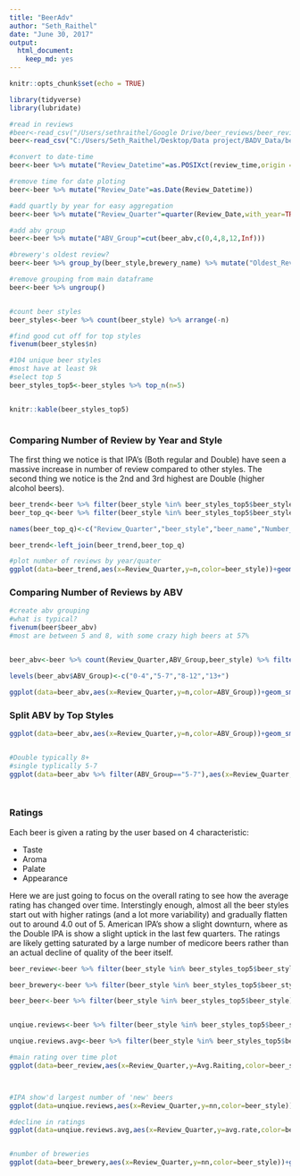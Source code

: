 ---
title: "BeerAdv"
author: "Seth_Raithel"
date: "June 30, 2017"
output: 
  html_document: 
    keep_md: yes
---

```{r setup, include=FALSE}
knitr::opts_chunk$set(echo = TRUE)
```



```{r,include=FALSE}

library(tidyverse)
library(lubridate)

#read in reviews
#beer<-read_csv("/Users/sethraithel/Google Drive/beer_reviews/beer_reviews.csv")
beer<-read_csv("C:/Users/Seth_Raithel/Desktop/Data project/BADV_Data/beer_reviews.csv")

```

```{r,include=FALSE}

#convert to date-time
beer<-beer %>% mutate("Review_Datetime"=as.POSIXct(review_time,origin = "1970-01-01",tz = "GMT"))

#remove time for date ploting
beer<-beer %>% mutate("Review_Date"=as.Date(Review_Datetime))

#add quartly by year for easy aggregation
beer<-beer %>% mutate("Review_Quarter"=quarter(Review_Date,with_year=TRUE))

#add abv group
beer<-beer %>% mutate("ABV_Group"=cut(beer_abv,c(0,4,8,12,Inf)))

#brewery's oldest review?
beer<-beer %>% group_by(beer_style,brewery_name) %>% mutate("Oldest_Review"=min(Review_Quarter))

#remove grouping from main dataframe
beer<-beer %>% ungroup()


#count beer styles
beer_styles<-beer %>% count(beer_style) %>% arrange(-n)

#find good cut off for top styles
fivenum(beer_styles$n)

#104 unique beer styles
#most have at least 9k
#select top 5
beer_styles_top5<-beer_styles %>% top_n(n=5)


knitr::kable(beer_styles_top5)



```

### Comparing Number of Review by Year and Style
The first thing we notice is that IPA's (Both regular and Double) have seen a massive increase in number of review compared to other styles.  The second thing we notice is the 2nd and 3rd highest are Double (higher alcohol beers).
```{r,}
beer_trend<-beer %>% filter(beer_style %in% beer_styles_top5$beer_style) %>% count(Review_Quarter,beer_style)
beer_top_q<-beer %>% filter(beer_style %in% beer_styles_top5$beer_style) %>% group_by(Review_Quarter,beer_style,beer_name) %>%  summarise(n=n(),"Avg.Raiting"=round(mean(review_overall),1))%>% group_by(Review_Quarter,beer_style) %>% top_n(1,wt=n) %>% distinct(Review_Quarter,beer_style,.keep_all=TRUE)

names(beer_top_q)<-c("Review_Quarter","beer_style","beer_name","Number_Reviews","Average_Review")

beer_trend<-left_join(beer_trend,beer_top_q)

#plot number of reviews by year/quater
ggplot(data=beer_trend,aes(x=Review_Quarter,y=n,color=beer_style))+geom_smooth(se=FALSE,method="loess")+coord_cartesian(xlim=c(2002,2011))+ggtitle("Top Beer Styles by Number of Reviews")+xlab("Year")+theme(axis.text.x = element_text(size = 12),axis.text.y = element_text(size=12))

```

### Comparing Number of Reviews by ABV
```{r}
#create abv grouping
#what is typical?
fivenum(beer$beer_abv)
#most are between 5 and 8, with some crazy high beers at 57%


beer_abv<-beer %>% count(Review_Quarter,ABV_Group,beer_style) %>% filter(beer_style %in% beer_styles_top5$beer_style) %>% filter(!is.na(ABV_Group))

levels(beer_abv$ABV_Group)<-c("0-4","5-7","8-12","13+")

ggplot(data=beer_abv,aes(x=Review_Quarter,y=n,color=ABV_Group))+geom_smooth(se=FALSE)+coord_cartesian(xlim=c(2002,2011))


```
### Split ABV by Top Styles

```{r}
ggplot(data=beer_abv,aes(x=Review_Quarter,y=n,color=ABV_Group))+geom_smooth(se=FALSE)


#Double typically 8+
#single typlically 5-7
ggplot(data=beer_abv %>% filter(ABV_Group=="5-7"),aes(x=Review_Quarter,y=n,color=beer_style))+geom_smooth(se=FALSE)+coord_cartesian(xlim=c(2002,2011))




```

### Ratings
Each beer is given a rating by the user based on 4 characteristic:

 * Taste
 * Aroma
 * Palate
 * Appearance

Here we are just going to focus on the overall rating to see how the average rating has changed over time.
Interstingly enough, almost all the beer styles start out with higher ratings (and a lot more variability) and gradually flatten out to around 4.0 out of 5. American IPA's show a slight downturn, where as the Double IPA is show a slight uptick in the last few quarters. The ratings are likely getting saturated by a large number of medicore beers rather than an actual decline of quality of the beer itself.



```{r}
beer_review<-beer %>% filter(beer_style %in% beer_styles_top5$beer_style) %>% group_by(Review_Quarter,beer_style,ABV_Group) %>% summarise("Avg.Raiting"=mean(review_overall)) %>% filter(!is.na(ABV_Group))

beer_brewery<-beer %>% filter(beer_style %in% beer_styles_top5$beer_style) %>% group_by(Review_Quarter,beer_style,brewery_name) %>% summarise("n"=n()) %>% count(Review_Quarter,beer_style)

beer_beer<-beer %>% filter(beer_style %in% beer_styles_top5$beer_style) %>% group_by(Review_Quarter,beer_style,beer_name) %>% summarise("n"=n()) %>% count(Review_Quarter,beer_style)


unqiue.reviews<-beer %>% filter(beer_style %in% beer_styles_top5$beer_style) %>% group_by(Review_Quarter,beer_style,beer_name) %>% count() %>%group_by(beer_name) %>%  mutate("First.Review"=min(Review_Quarter)) %>% filter(Review_Quarter==First.Review) %>% ungroup() %>% count(Review_Quarter,beer_style)

unqiue.reviews.avg<-beer %>% filter(beer_style %in% beer_styles_top5$beer_style) %>% group_by(Review_Quarter,beer_style,beer_name) %>% summarise("avg.rate"=mean(review_overall)) %>%group_by(beer_name) %>%  mutate("First.Review"=min(Review_Quarter)) %>% filter(Review_Quarter==First.Review) %>% ungroup() %>% group_by(Review_Quarter,beer_style) %>% summarise("avg.rate"=mean(avg.rate),n=n())

#main rating over time plot
ggplot(data=beer_review,aes(x=Review_Quarter,y=Avg.Raiting,color=beer_style))+geom_smooth(method="loess",se=FALSE)+geom_point(alpha=0.4)+coord_cartesian(xlim=c(1999,2011))+ggtitle("Top Beer Styles by Overall Review")+xlab("Year")+ylab("Average Rating")+theme(axis.text.x = element_text(size = 12),axis.text.y = element_text(size=12))



#IPA show'd largest number of 'new' beers
ggplot(data=unqiue.reviews,aes(x=Review_Quarter,y=nn,color=beer_style))+geom_smooth(se=FALSE,method="loess")+coord_cartesian(xlim=c(2002,2011))+ggtitle("Top Beer Styles by Number of New Beer Reviews")+ylab("Number of Unique Reviews")+xlab("Year")+theme(axis.text.x = element_text(size = 12),axis.text.y = element_text(size=12))

#decline in ratings
ggplot(data=unqiue.reviews.avg,aes(x=Review_Quarter,y=avg.rate,color=beer_style))+geom_smooth(se=FALSE,method="loess")+coord_cartesian(xlim=c(2002,2011))+ggtitle("Top Beer Styles by Overall Raiting")+xlab("Year")+ylab("Average Raiting (New Beers)")+theme(axis.text.x = element_text(size = 12),axis.text.y = element_text(size=12))


#number of breweries
ggplot(data=beer_brewery,aes(x=Review_Quarter,y=nn,color=beer_style))+geom_smooth(se=FALSE,method="loess")+coord_cartesian(xlim=c(2002,2011))+ggtitle("Top Beer Styles by Number of Breweries")+xlab("Year")+ylab("Number of Breweries")+theme(axis.text.x = element_text(size = 12),axis.text.y = element_text(size=12))



```





